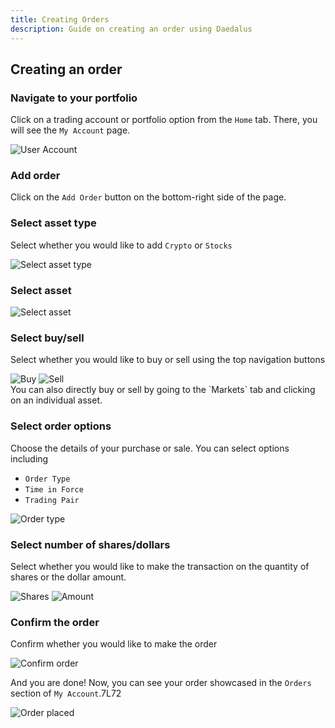```yaml
---
title: Creating Orders
description: Guide on creating an order using Daedalus
---
```


## Creating an order

### Navigate to your portfolio

Click on a trading account or portfolio option from the `Home` tab. There, you will see the `My Account` page.

<Frame>
  <img
    class="h-96 rounded"
    src="/images/mobile/orders/user-account.png"
    alt="User Account"
  />
</Frame>

### Add order

Click on the `Add Order` button on the bottom-right side of the page.

### Select asset type

Select whether you would like to add `Crypto` or `Stocks`

<Frame>
  <img
    class="h-96 rounded"
    src="/images/mobile/orders/asset-type.png"
    alt="Select asset type"
  />
</Frame>

### Select asset

<Frame>
  <img
    class="h-96 rounded"
    src="/images/mobile/orders/select-asset.png"
    alt="Select asset"
  />
</Frame>

### Select buy/sell

Select whether you would like to buy or sell using the top navigation buttons

<Frame>
  <div class="flex space-x-2">
    <img class="h-96 rounded" src="/images/mobile/orders/buy.png" alt="Buy" />
    <img class="h-96 rounded" src="/images/mobile/orders/sell.png" alt="Sell" />
  </div>
</Frame>

<Tip>
  You can also directly buy or sell by going to the `Markets` tab and clicking
  on an individual asset.
</Tip>

### Select order options

Choose the details of your purchase or sale. You can select options including

- `Order Type`
- `Time in Force`
- `Trading Pair`

<Frame>
  <img
    class="h-96 rounded"
    src="/images/mobile/orders/order-type.png"
    alt="Order type"
  />
</Frame>

### Select number of shares/dollars

Select whether you would like to make the transaction on the quantity of shares or the dollar amount.

<Frame>
  <div class="flex space-x-2">
    <img
      class="h-96 rounded"
      src="/images/mobile/orders/quantity-shares.png"
      alt="Shares"
    />
    <img
      class="h-96 rounded"
      src="/images/mobile/orders/amount-dollar.png"
      alt="Amount"
    />
  </div>
</Frame>

### Confirm the order

Confirm whether you would like to make the order

<Frame>
  <img
    class="h-96 rounded"
    src="/images/mobile/orders/place-order-confirmation.png"
    alt="Confirm order"
  />
</Frame>

And you are done! Now, you can see your order showcased in the `Orders` section of `My Account`.7L72

<Frame>
  <img
    class="h-96 rounded"
    src="/images/mobile/orders/order-placed.png"
    alt="Order placed"
  />
</Frame>

